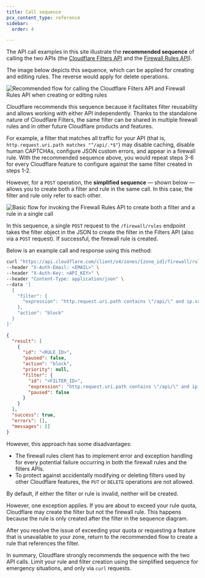 ```yaml
---
title: Call sequence
pcx_content_type: reference
sidebar:
  order: 4

---
```



The API call examples in this site illustrate the **recommended sequence** of calling the two APIs (the [Cloudflare Filters API](/firewall/api/cf-filters/) and the [Firewall Rules API](/firewall/api/cf-firewall-rules/)).

<Render file="deprecation-notice" />

The image below depicts this sequence, which can be applied for creating and editing rules. The reverse would apply for delete operations.

![Recommended flow for calling the Cloudflare Filters API and Firewall Rules API when creating or editing rules](~/assets/images/firewall/recommended-flow.png)

Cloudflare recommends this sequence because it facilitates filter reusability and allows working with either API independently. Thanks to the standalone nature of Cloudflare Filters, the same filter can be shared in multiple firewall rules and in other future Cloudflare products and features.

For example, a filter that matches all traffic for your API (that is, `http.request.uri.path matches "^/api/.*$"`) may disable caching, disable human CAPTCHAs, configure JSON custom errors, and appear in a firewall rule. With the recommended sequence above, you would repeat steps 3-6 for every Cloudflare feature to configure against the same filter created in steps 1-2.

However, for a `POST` operation, the **simplified sequence** — shown below — allows you to create both a filter and rule in the same call. In this case, the filter and rule only refer to each other.

![Basic flow for invoking the Firewall Rules API to create both a filter and a rule in a single call](~/assets/images/firewall/simple-flow.png)

In this sequence, a single `POST` request to the `/firewall/rules` endpoint takes the filter object in the JSON to create the filter in the Filters API (also via a `POST` request). If successful, the firewall rule is created.

Below is an example call and response using this method:

```bash title="Request"
curl "https://api.cloudflare.com/client/v4/zones/{zone_id}/firewall/rules" \
--header "X-Auth-Email: <EMAIL>" \
--header "X-Auth-Key: <API_KEY>" \
--header "Content-Type: application/json" \
--data '[
  {
    "filter": {
      "expression": "http.request.uri.path contains \"/api/\" and ip.src eq 93.184.216.34"
    },
    "action": "block"
  }
]'
```

```json title="Response"
{
  "result": [
    {
      "id": "<RULE_ID>",
      "paused": false,
      "action": "block",
      "priority": null,
      "filter": {
        "id": "<FILTER_ID>",
        "expression": "http.request.uri.path contains \"/api/\" and ip.src eq 93.184.216.34",
        "paused": false
      }
    }
  ],
  "success": true,
  "errors": [],
  "messages": []
}
```

However, this approach has some disadvantages:

* The firewall rules client has to implement error and exception handling for every potential failure occurring in both the firewall rules and the filters APIs.
* To protect against accidentally modifying or deleting filters used by other Cloudflare features, the `PUT` or `DELETE` operations are not allowed.

By default, if either the filter or rule is invalid, neither will be created.

However, one exception applies. If you are about to exceed your rule quota, Cloudflare may create the filter but not the firewall rule. This happens because the rule is only created after the filter in the sequence diagram.

After you resolve the issue of exceeding your quota or requesting a feature that is unavailable to your zone, return to the recommended flow to create a rule that references the filter.

In summary, Cloudflare strongly recommends the sequence with the two API calls. Limit your rule and filter creation using the simplified sequence for emergency situations, and only via `curl` requests.
